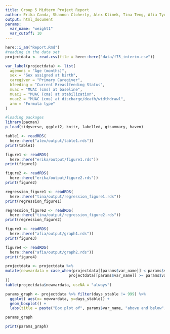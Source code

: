 ```yaml
---
title: Group 5 Midterm Project Report
author: Erika Canda, Shannon Cloherty, Alex Klimek, Tina Teng, Afia Tyus
output: html_document
params: 
  var_name: "weight1"
  var_cutoff: 10
---
```


```r
here::i_am("Report.Rmd")
#reading in the data set
projectdata <- read.csv(file = here::here("data/f75_interim.csv"))

var_label(projectdata) <- list(
  agemons = "Age (months)",
  sex = "Sex assigned at birth",
  caregiver = "Primary Caregiver",
  bfeeding = "Current Breastfeeding Status",
  muac = "MUAC (cms) at baseline",
  muac1 = "MUAC (cms) at stabilization",
  muac2 = "MUAC (cms) at discharge/death/widthdrawl",
  arm = "Formula type"
)

#loading packages
library(pacman)
p_load(tidyverse, ggplot2, knitr, labelled, gtsummary, haven)

```

```r
table1 <- readRDS(
  here::here("alex/output/table1.rds"))
print(table1)
```

```r
figure1 <- readRDS(
  here::here("erika/output/figure1.rds"))
print(figure1)
```

```r
figure2 <- readRDS(
  here::here("erika/output/figure2.rds"))
print(figure2)
```

```r
regression_figure1 <- readRDS(
  here::here("tina/output/regression_figure1.rds"))
print(regression_figure1)

regression_figure2 <- readRDS(
  here::here("tina/output/regression_figure2.rds"))
print(regression_figure2)
```

```r
figure3 <- readRDS(
  here::here("afia/output/graph1.rds"))
print(figure3)

figure4 <- readRDS(
  here::here("afia/output/graph2.rds"))
print(figure4)
```

``` r

projectdata <- projectdata %>% 
mutate(newvardata = case_when(projectdata[[params$var_name]] < params$var_cutoff ~ "Less than cutoff",
                            projectdata[[params$var_name]] >= params$var_cutoff ~ "Greater than or equal to cutoff"
))
table(projectdata$newvardata, useNA = "always")

params_graph <- projectdata %>% filter(days_stable != 999) %>% 
  ggplot( aes(x= newvardata, y=days_stable)) +
  geom_boxplot() + 
  labs(title = paste("Box plot of", params$var_name, "above and below", params$var_cutoff), x = "", y = "Days to Stabilization")

params_graph

print(params_graph)
```

